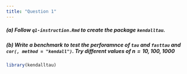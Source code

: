 ```yaml
---
title: "Question 1"
---
```


##### (a) Follow `q1-instruction.Rmd` to create the package `kendalltau`.

##### (b) Write a benchmark to test the perforamnce of `tau` and `fasttau` and `cor(, method = "kendall")`. Try different values of $n = 10, 100, 1000$

```r
library(kendalltau)

```
